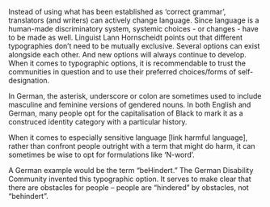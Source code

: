 
Instead of using what has been established as ‘correct grammar’, translators (and writers) can actively change language. Since language is a human-made discriminatory system, systemic choices - or changes - have to be made as well. Linguist Lann Hornscheidt points out that different typographies don’t need to be mutually exclusive. Several options can exist alongside each other. And new options will always continue to develop. When it comes to typographic options, it is recommendable to trust the communities in question and to use their preferred choices/forms of self-designation.

In German, the asterisk, underscore or colon are sometimes used to include masculine and feminine versions of gendered nouns. In both English and German, many people opt for the capitalisation of Black to mark it as a construced identity category with a particular history.

When it comes to especially sensitive language [link harmful language], rather than confront people outright with a term that might do harm, it can sometimes be wise to opt for formulations like ‘N-word’.

A German example would be the term “beHindert.” The German Disability Community invented this typographic option. It serves to make clear that there are obstacles for people – people are “hindered” by obstacles, not “behindert”.

<TermExampleContainer>
    <TermExample term="Moor" />
    <TermExample term="negro" />
    <TermExample term="behindert" />
</TermExampleContainer>
